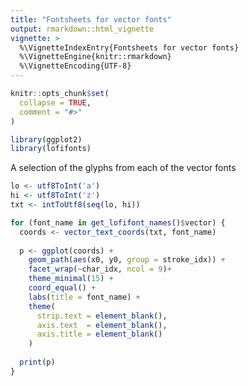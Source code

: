 ```yaml
---
title: "Fontsheets for vector fonts"
output: rmarkdown::html_vignette
vignette: >
  %\VignetteIndexEntry{Fontsheets for vector fonts}
  %\VignetteEngine{knitr::rmarkdown}
  %\VignetteEncoding{UTF-8}
---
```


```r
knitr::opts_chunk$set(
  collapse = TRUE,
  comment = "#>"
)
```

```r
library(ggplot2)
library(lofifonts)
```


A selection of the glyphs from each of the vector fonts

```r
lo <- utf8ToInt('a')
hi <- utf8ToInt('z')
txt <- intToUtf8(seq(lo, hi))

for (font_name in get_lofifont_names()$vector) {
  coords <- vector_text_coords(txt, font_name)
  
  p <- ggplot(coords) +
    geom_path(aes(x0, y0, group = stroke_idx)) +
    facet_wrap(~char_idx, ncol = 9)+
    theme_minimal(15) +
    coord_equal() + 
    labs(title = font_name) +
    theme(
      strip.text = element_blank(),
      axis.text  = element_blank(),
      axis.title = element_blank()
    )
  
  print(p)
}
```